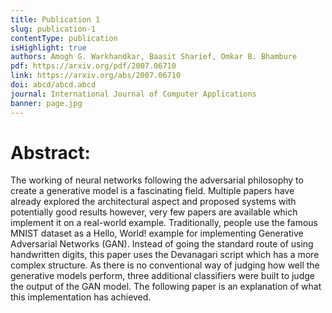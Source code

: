 ```yaml
---
title: Publication 1
slug: publication-1
contentType: publication
isHighlight: true
authors: Amogh G. Warkhandkar, Baasit Sharief, Omkar B. Bhambure
pdf: https://arxiv.org/pdf/2007.06710
link: https://arxiv.org/abs/2007.06710
doi: abcd/abcd.abcd
journal: International Journal of Computer Applications
banner: page.jpg
---
```


# Abstract:

The working of neural networks following the adversarial philosophy to create a generative model is a fascinating field. Multiple papers have already explored the architectural aspect and proposed systems with potentially good results however, very few papers are available which implement it on a real-world example. Traditionally, people use the famous MNIST dataset as a Hello, World! example for implementing Generative Adversarial Networks (GAN). Instead of going the standard route of using handwritten digits, this paper uses the Devanagari script which has a more complex structure. As there is no conventional way of judging how well the generative models perform, three additional classifiers were built to judge the output of the GAN model. The following paper is an explanation of what this implementation has achieved.
